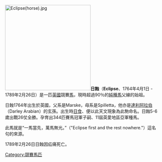 [[File:Eclipse(horse).jpg|280px]]'''日蝕'''（'''Eclipse'''、1764年4月1日 - 1789年2月26日）是一匹[[英國|英國]]競賽[[馬|馬]]，現時超過90％的[[純種馬|純種馬]]父線的始祖。

日蝕1764年出生於英國，父系是Marske，母系是Spilletta，他亦是[[達利阿拉伯|達利阿拉伯]]（Darley Arabian）的玄孫。出生時[[日食|日食]]、便以此天文現象為此駒命名。日蝕5-6歲出戰26仗全勝。孕育出344匹賽馬冠軍子嗣、11屆英愛地區亞軍種馬。

此馬就是“一馬當先，萬馬無光。”（"Eclipse first and the rest nowhere."）這名句的來源。

1789年2月26日日蝕因疝痛死亡。

[[Category:競賽馬匹|Category:競賽馬匹]]